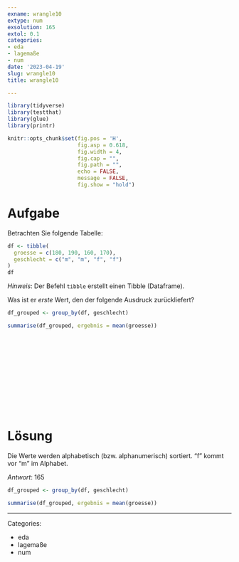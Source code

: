 ```yaml
---
exname: wrangle10
extype: num
exsolution: 165
extol: 0.1
categories:
- eda
- lagemaße
- num
date: '2023-04-19'
slug: wrangle10
title: wrangle10

---
```





```r
library(tidyverse)
library(testthat)
library(glue)
library(printr)
```


```r
knitr::opts_chunk$set(fig.pos = 'H',
                      fig.asp = 0.618,
                      fig.width = 4,
                      fig.cap = "", 
                      fig.path = "",
                      echo = FALSE,
                      message = FALSE,
                      fig.show = "hold")
```






# Aufgabe

Betrachten Sie folgende Tabelle:

```r
df <- tibble(
  groesse = c(180, 190, 160, 170),
  geschlecht = c("m", "m", "f", "f")
)
df
```

*Hinweis*: Der Befehl `tibble` erstellt einen Tibble (Dataframe).

Was ist er *erste* Wert, den der folgende Ausdruck zurückliefert?

```r
df_grouped <- group_by(df, geschlecht)

summarise(df_grouped, ergebnis = mean(groesse))

```






</br>
</br>
</br>
</br>
</br>
</br>
</br>
</br>
</br>
</br>

# Lösung

Die Werte werden alphabetisch (bzw. alphanumerisch) sortiert. "f" kommt vor "m" im Alphabet.

*Antwort*: 165

```r
df_grouped <- group_by(df, geschlecht)

summarise(df_grouped, ergebnis = mean(groesse))

```






---

Categories: 

- eda
- lagemaße
- num

